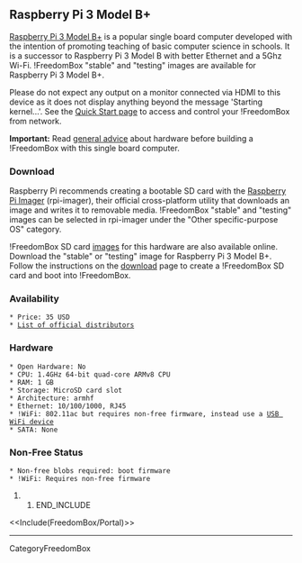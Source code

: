 == Raspberry Pi 3 Model B+ ==

{{attachment:raspberrypi3bplus.jpg|Raspberry Pi 3 Model B+|width=640,height=418}}

[[https://www.raspberrypi.org/products/raspberry-pi-3-model-b-plus/|Raspberry Pi 3 Model B+]] is a popular single board computer developed with the intention of promoting teaching of basic computer science in schools.  It is a successor to Raspberry Pi 3 Model B with better Ethernet and a 5Ghz Wi-Fi.  !FreedomBox "stable" and "testing" images are available for Raspberry Pi 3 Model B+.

Please do not expect any output on a monitor connected via HDMI to this device as it does not display anything beyond the message 'Starting kernel...'. See the [[FreedomBox/Manual/QuickStart|Quick Start page]] to access and control your !FreedomBox from network.

'''Important:''' Read [[FreedomBox/Hardware|general advice]] about hardware before building a !FreedomBox with this single board computer.

=== Download ===

Raspberry Pi recommends creating a bootable SD card with the [[https://www.raspberrypi.com/documentation/computers/getting-started.html#raspberry-pi-imager|Raspberry Pi Imager]] (rpi-imager), their official cross-platform utility that downloads an image and writes it to removable media.  !FreedomBox "stable" and "testing" images can be selected in rpi-imager under the "Other specific-purpose OS" category.

!FreedomBox SD card [[FreedomBox/Download|images]] for this hardware are also available online.  Download the "stable" or "testing" image for Raspberry Pi 3 Model B+.  Follow the instructions on the [[FreedomBox/Download|download]] page to create a !FreedomBox SD card and boot into !FreedomBox.

=== Availability ===

 * Price: 35 USD
 * [[https://www.raspberrypi.org/products/raspberry-pi-3-model-b-plus/|List of official distributors]]

=== Hardware ===

 * Open Hardware: No
 * CPU: 1.4GHz 64-bit quad-core ARMv8 CPU
 * RAM: 1 GB
 * Storage: MicroSD card slot
 * Architecture: armhf
 * Ethernet: 10/100/1000, RJ45
 * !WiFi: 802.11ac but requires non-free firmware, instead use a [[FreedomBox/Hardware/USBWiFi|USB WiFi device]]
 * SATA: None

=== Non-Free Status ===

 * Non-free blobs required: boot firmware
 * !WiFi: Requires non-free firmware

## END_INCLUDE

<<Include(FreedomBox/Portal)>>

----
CategoryFreedomBox

